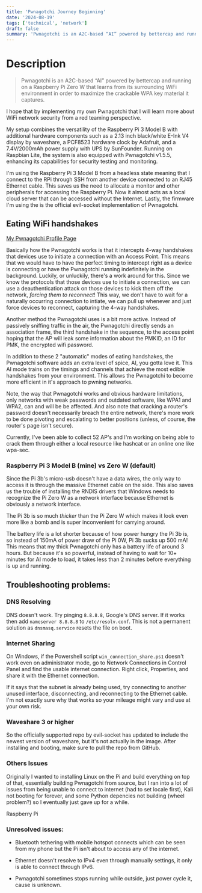 ```yaml
---
title: 'Pwnagotchi Journey Beginning'
date: '2024-08-19'
tags: ['technical', 'network']
draft: false
summary: 'Pwnagotchi is an A2C-based “AI” powered by bettercap and running on a Raspberry Pi Zero W that learns from its surrounding WiFi environment in order to maximize the crackable WPA key material it captures.'
---
```


# Description

> Pwnagotchi is an A2C-based “AI” powered by bettercap and running on a Raspberry Pi Zero W that learns from its surrounding WiFi environment in order to maximize the crackable WPA key material it captures.

I hope that by implementing my own Pwnagotchi that I will learn more about WiFi network security from a red teaming perspective.

My setup combines the versatility of the Raspberry Pi 3 Model B with additional hardware components such as a 2.13 inch black/white E-Ink V4 display by waveshare, a PCF8523 hardware clock by Adafruit, and a 7.4V/2000mAh power supply with UPS by SunFounder. 
Running on Raspbian Lite, the system is also equipped with Pwnagotchi v1.5.5, enhancing its capabilities for security testing and monitoring.

I'm using the Raspberry Pi 3 Model B from a headless state meaning that I connect to the RPi through SSH from another device connected to an RJ45 Ethernet cable.
This saves us the need to allocate a monitor and other peripherals for accessing the Raspberry Pi. Now it almost acts as a local cloud server that can be accessed without the Internet.
Lastly, the firmware I'm using the is the official evil-socket implementation of Pwnagotchi.

## Eating WiFi handshakes

[My Pwnagotchi Profile Page](https://pwnagotchi.ai/pwnfile/#!81fe343e2a8ec312c46dbeb6937557e24f86e5c9ab133cb3dbc977393904e715)

Basically how the Pwnagotchi works is that it intercepts 4-way handshakes that devices use to initiate a connection with an Access Point. This means that we would have to have the perfect timing to intercept right as a device is connecting or have the Pwnagotchi running indefinitely in the background.
Luckily, or unluckily, there's a work around for this. Since we know the protocols that those devices use to initiate a connection, we can use a deauthentication attack on those devices to kick them off the network, *forcing them to reconnect*! 
This way, we don't have to wait for a naturally occurring connection to intiate, we can pull up whenever and just force devices to reconnect, capturing the 4-way handshakes.

Another method the Pwnagotchi uses is a bit more active. Instead of passively sniffing traffic in the air, the Pwnagotchi directly sends an association frame, the third handshake in the sequence, to the access point hoping that the AP will leak some information about the PMKID, an ID for PMK, the encrypted wifi password.

In addition to these 2 "automatic" modes of eating handshakes, the Pwnagotchi software adds an extra level of spice, AI, you gotta love it. This AI mode trains on the timings and channels that achieve the most edible handshakes from your environment. This allows the Pwnagotchi to become more efficient in it's approach to pwning networks.

Note, the way that Pwnagotchi works and obvious hardware limitations, only networks with weak passwords and outdated software, like WPA1 and WPA2, can and will be be affected. And also note that cracking a router's password doesn't necessarily breach the entire network, there's more work to be done pivoting and escalating to better positions (unless, of course, the router's page isn't secure).

Currently, I've been able to collect 52 AP's and I'm working on being able to crack them through either a local resource like hashcat or an online one like wpa-sec.

### Raspberry Pi 3 Model B (mine) vs Zero W (default)

Since the Pi 3b's micro-usb doesn't have a data wires, the only way to access it is through the massive Ethernet cable on the side. This also saves us the trouble of installing the RNDIS drivers that Windows needs to recognize the Pi Zero W as a network interface because Ethernet is obviously a network interface.

The Pi 3b is so much *thicker* than the Pi Zero W which makes it look even more like a bomb and is super inconvenient for carrying around.

The battery life is a lot shorter because of how power hungry the Pi 3b is, so instead of 150mA of power draw of the Pi 0W, Pi 3b sucks up 500 mA! This means that my thick Pwnagotchi only has a battery life of around 3 hours. But because it's so powerful, instead of having to wait for 10+ minutes for AI mode to load, it takes less than 2 minutes before everything is up and running.

## Troubleshooting problems:

### DNS Resolving

DNS doesn't work. Try pinging `8.8.8.8`, Google's DNS server. If it works then add `nameserver 8.8.8.8` to `/etc/resolv.conf`. This is not a permanent solution as `dnsmasq.service` resets the file on boot.

### Internet Sharing
On Windows, if the Powershell script `win_connection_share.ps1` doesn't work even on administrator mode, go to Network Connections in Control Panel and find the usable internet connection. Right click, Properties, and share it with the Ethernet connection.

If it says that the subnet is already being used, try connecting to another unused interface, disconnecting, and reconnecting to the Ethernet cable. I'm not exactly sure why that works so your mileage might vary and use at your own risk.

### Waveshare 3 or higher

So the officially supported repo by evil-socket has updated to include the newest version of waveshare, but it's not actually in the image. After installing and booting, make sure to pull the repo from GitHub.

### Others Issues

Originally I wanted to installing Linux on the Pi and build everything on top of that, essentially building Pwnagotchi from source, but I ran into a lot of issues from being unable to connect to internet (had to set locale first), Kali not booting for forever, and some Python depencies not building (wheel problem?) so I eventually just gave up for a while.

Raspberry Pi

### Unresolved issues:

- Bluetooth tethering with mobile hotspot connects which can be seen from my phone but the Pi isn't about to access any of the internet.

- Ethernet doesn't resolve to IPv4 even through manually settings, it only is able to connect through IPv6.

- Pwnagotchi sometimes stops running while outside, just power cycle it, cause is unknown.